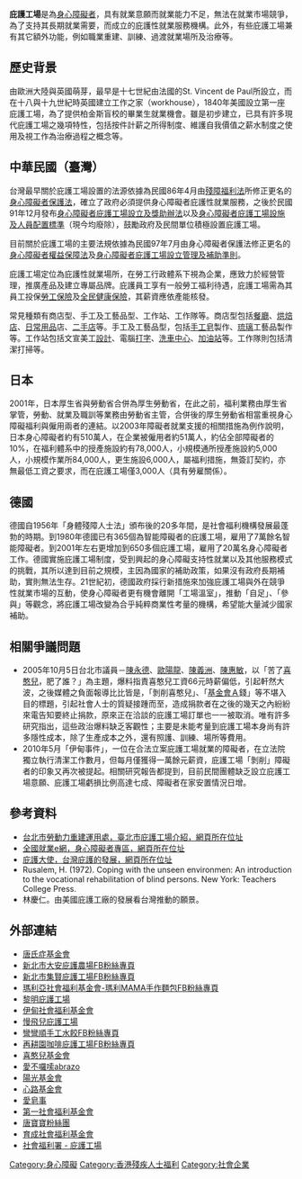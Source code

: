 {{no footnotes|time=2019-03-16T13:43:44+00:00}}
{{refimprove|time=2019-03-16T13:43:44+00:00}}
'''庇護工場'''是為[[身心障礙者|身心障礙者]]，具有就業意願而就業能力不足，無法在就業市場競爭，為了支持其長期就業需要，而成立的庇護性就業服務機構。此外，有些庇護工場兼有其它額外功能，例如職業重建、訓練、過渡就業場所及治療等。

== 歷史背景 ==
由歐洲大陸與英國萌芽，最早是十七世紀由法國的St. Vincent de Paul所設立，而在十八與十九世紀時英國建立工作之家（workhouse），1840年美國設立第一座庇護工場，為了提供柏金斯盲校的畢業生就業機會。雖是初步建立，已具有許多現代庇護工場之幾項特性，包括按件計薪之所得制度、維護自我價值之薪水制度之使用及視工作為治療過程之概念等。

== 中華民國（臺灣） ==
台灣最早關於庇護工場設置的法源依據為民國86年4月由[[殘障福利法|殘障福利法]]所修正更名的[[身心障礙者保護法|身心障礙者保護法]]，確立了政府必須提供身心障礙者庇護性就業服務，之後於民國91年12月發布[[身心障礙者庇護工場設立及獎助辦法|身心障礙者庇護工場設立及獎助辦法]]以及[[身心障礙者庇護工場設施及人員配置標準|身心障礙者庇護工場設施及人員配置標準]]（現今均廢除），鼓勵政府及民間單位積極設置庇護工場。

目前關於庇護工場的主要法規依據為民國97年7月由身心障礙者保護法修正更名的[[身心障礙者權益保障法|身心障礙者權益保障法]]及[[身心障礙者庇護工場設立管理及補助準則|身心障礙者庇護工場設立管理及補助準則]]。

庇護工場定位為庇護性就業場所，在勞工行政體系下視為企業，應致力於經營管理，推廣產品及建立專屬品牌。庇護員工享有一般勞工福利待遇，庇護工場需為其員工投保[[勞工保險|勞工保險]]及[[全民健康保險|全民健康保險]]，其薪資應依產能核發。

常見種類有商店型、手工及工藝品型、工作站、工作隊等。商店型包括[[餐廳|餐廳]]、[[麵包糕餅店|烘焙店]]、[[日常用品|日常用品]]店、[[二手店|二手店]]等。手工及工藝品型，包括[[手工皂|手工皂]]製作、[[琉璃|琉璃]]工藝品製作等。工作站包括文宣美工[[設計|設計]]、電腦[[打字|打字]]、[[洗車中心|洗車中心]]、[[加油站|加油站]]等。工作隊則包括清潔打掃等。

== 日本 ==
2001年，日本厚生省與勞動省合併為厚生勞動省，在此之前，福利業務由厚生省掌管，勞動、就業及職訓等業務由勞動省主管，合併後的厚生勞動省相當重視身心障礙福利與僱用兩者的連結。以2003年障礙者就業支援的相關措施為例作說明，日本身心障礙者約有510萬人，在企業被僱用者約51萬人，約佔全部障礙者的10%，在福利體系中的授產施設約有78,000人，小規模通所授產施設約5,000人，小規模作業所84,000人，更生施設6,000人，屬福利措施，無簽訂契約，亦無最低工資之要求，而在庇護工場僅3,000人（具有勞雇關係）。

== 德國 ==
德國自1956年「身體殘障人士法」頒布後的20多年間，是社會福利機構發展最蓬勃的時期。到1980年德國已有365個為智能障礙者的庇護工場，雇用了7萬餘名智能障礙者。到2001年左右更增加到650多個庇護工場，雇用了20萬名身心障礙者工作。德國實施庇護工場制度，受到興起的身心障礙支持性就業以及其他服務模式的挑戰，其所以達到目前之規模，主因為國家的補助政策，如果沒有政府長期補助，實則無法生存。21世紀初，德國政府採行新措施來加強庇護工場與外在競爭性就業市場的互動，使身心障礙者更有機會離開「工場溫室」，推動「自足」、「參與」等觀念，將庇護工場改變為合乎純粹商業性考量的機構，希望能大量減少國家補助。

== 相關爭議問題 ==
* 2005年10月5日台北市議員－[[陳永德|陳永德]]、[[歐陽龍|歐陽龍]]、[[陳義洲|陳義洲]]、[[陳惠敏_(中國國民黨)|陳惠敏]]，以「苦了[[智力障礙|喜憨兒]]，肥了誰？」為主題，爆料指責喜憨兒工資66元時薪偏低，引起軒然大波，之後媒體之負面報導比比皆是，「剝削喜憨兒」、「[[喜憨兒基金會|基金會]]Ａ錢」等不堪入目的標題，引起社會人士的質疑接踵而至，造成捐款者在之後的幾天之內紛紛來電告知要終止捐款，原來正在洽談的庇護工場訂單也一一被取消。唯有許多研究指出，這些政治爆料缺乏客觀性；主要是未能考量到庇護工場本身尚有許多隱性成本，除了生產成本之外，還有照護、訓練、場所等費用。
* 2010年5月「伊甸事件」，一位在合法立案庇護工場就業的障礙者，在立法院獨立執行清潔工作數月，但每月僅獲得一萬餘元薪資，庇護工場「剝削」障礙者的印象又再次被提起。相關研究報告都提到，目前民間團體缺乏設立庇護工場意願、庇護工場虧損比例高達七成、障礙者在家安置情況日增。

== 參考資料 ==
* [https://web.archive.org/web/20140525213734/http://www.fd.taipei.gov.tw/ct.asp?xItem=58349660&CtNode=67044&mp=1160532 台北市勞動力重建運用處，臺北市庇護工場介紹，網頁所在位址]
* [https://web.archive.org/web/20140525213631/http://www.ejob.gov.tw/special/disability/Content.aspx?Item=2&ZonFunCde=20070629180825KGIKFO 全國就業e網，身心障礙者專區，網頁所在位址]
* [http://library.taiwanschoolnet.org/cyberfair2009/wkjh97/sh1.htm 庇護大使，台灣庇護的發展，網頁所在位址] {{Wayback|url=http://library.taiwanschoolnet.org/cyberfair2009/wkjh97/sh1.htm |date=20140525214139 }}
* Rusalem, H. (1972). Coping with the unseen environmen: An introduction to the vocational rehabilitation of blind persons. New York: Teachers College Press.
* 林慶仁。由美國庇護工廠的發展看台灣推動的願景。

== 外部連結 ==
* [http://www.rocdown-syndrome.org.tw/ 唐氏症基金會] {{Wayback|url=http://www.rocdown-syndrome.org.tw/ |date=20190606081049 }}
* [https://www.facebook.com/daanfarm/  新北市大安庇護農場FB粉絲專頁]
* [https://www.facebook.com/LoveNatureEmilie/  新北市集賢庇護工場FB粉絲專頁]
* [https://www.facebook.com/marymamabread/?fref=ts/  瑪利亞社會福利基金會-瑪利MAMA手作麵包FB粉絲專頁]
* [http://www.newdawn.org.tw/diakonia/ 黎明庇護工場] {{Wayback|url=http://www.newdawn.org.tw/diakonia/ |date=20141217201851 }}
* [http://www.eden.org.tw/ 伊甸社會福利基金會] {{Wayback|url=http://www.eden.org.tw/ |date=20140621212142 }}
* [http://www.aiheng.url.tw/family-01.php?fs=3/ 慢飛兒庇護工場 ] {{Wayback|url=http://www.aiheng.url.tw/family-01.php?fs=3%2F |date=20160304034835 }}
* [https://www.facebook.com/oneonesoon/ 彎彎順手工水餃FB粉絲專頁]
* [https://www.facebook.com/pages/%E5%86%8D%E8%80%95%E5%9C%92%E5%92%96%E5%95%A1%E5%BA%87%E8%AD%B7%E5%B7%A5%E5%A0%B4/404584359590899/ 再耕園咖啡庇護工場FB粉絲專頁] {{Wayback|url=https://www.facebook.com/pages/%E5%86%8D%E8%80%95%E5%9C%92%E5%92%96%E5%95%A1%E5%BA%87%E8%AD%B7%E5%B7%A5%E5%A0%B4/404584359590899/ |date=20140717002606 }}
* [http://www.c-are-us.org.tw/ 喜憨兒基金會] {{Wayback|url=http://www.c-are-us.org.tw/ |date=20140511044712 }}
* [https://www.facebook.com/ABRAZO.SHOP/?fref=ts 愛不囉嗦abrazo] {{Wayback|url=https://www.facebook.com/ABRAZO.SHOP/?fref=ts |date=20170511023000 }}
* [http://www.sunshine.org.tw/ 陽光基金會] {{Wayback|url=http://www.sunshine.org.tw/ |date=20140530194414 }}
* [http://web.syinlu.org.tw/ 心路基金會] {{Wayback|url=http://web.syinlu.org.tw/ |date=20140529064408 }}
* [https://www.facebook.com/%E5%A4%A9%E7%94%9F%E6%88%91%E6%89%8D-%E5%A4%A7%E5%AE%89%E5%B7%A5%E5%9D%8A-1757449221208772/?fref=ts 愛皂事]
* [http://www.diyi.org.tw/ 第一社會福利基金會] {{Wayback|url=http://www.diyi.org.tw/ |date=20140521022812 }}
* [https://www.facebook.com/downbaby/ 唐寶寶粉絲團]
* [http://www.ycswf.org.tw/ 育成社會福利基金會] {{Wayback|url=http://www.ycswf.org.tw/ |date=20170708120056 }}
* [https://www.swd.gov.hk/tc/index/site_pubsvc/page_rehab/sub_listofserv/id_vocational/id_shelteredw/ 社會福利署 - 庇護工場] {{Wayback|url=https://www.swd.gov.hk/tc/index/site_pubsvc/page_rehab/sub_listofserv/id_vocational/id_shelteredw/ |date=20190502143852 }}

[[Category:身心障礙|Category:身心障礙]]
[[Category:香港殘疾人士福利|Category:香港殘疾人士福利]]
[[Category:社會企業|Category:社會企業]]